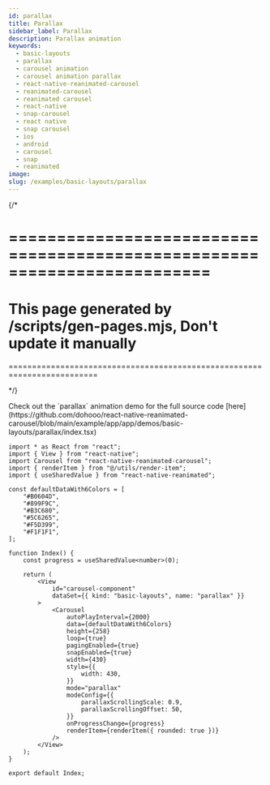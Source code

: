 ```yaml
---
id: parallax
title: Parallax
sidebar_label: Parallax
description: Parallax animation
keywords:
  - basic-layouts
  - parallax
  - carousel animation
  - carousel animation parallax
  - react-native-reanimated-carousel
  - reanimated-carousel
  - reanimated carousel
  - react-native
  - snap-carousel
  - react native
  - snap carousel
  - ios
  - android
  - carousel
  - snap
  - reanimated
image:
slug: /examples/basic-layouts/parallax
---
```


{/* 

=========================================================================
=========================================================================
This page generated by /scripts/gen-pages.mjs, Don't update it manually 
=========================================================================
=========================================================================

*/}


<Callout emoji="👾">
  Check out the `parallax` animation demo for the full source code [here](https://github.com/dohooo/react-native-reanimated-carousel/blob/main/example/app/app/demos/basic-layouts/parallax/index.tsx)
</Callout>

<Demo kind="basic-layouts" name="parallax" />

```tsx copy
import * as React from "react";
import { View } from "react-native";
import Carousel from "react-native-reanimated-carousel";
import { renderItem } from "@/utils/render-item";
import { useSharedValue } from "react-native-reanimated";

const defaultDataWith6Colors = [
	"#B0604D",
	"#899F9C",
	"#B3C680",
	"#5C6265",
	"#F5D399",
	"#F1F1F1",
];

function Index() {
	const progress = useSharedValue<number>(0);

	return (
		<View
			id="carousel-component"
			dataSet={{ kind: "basic-layouts", name: "parallax" }}
		>
			<Carousel
				autoPlayInterval={2000}
				data={defaultDataWith6Colors}
				height={258}
				loop={true}
				pagingEnabled={true}
				snapEnabled={true}
				width={430}
				style={{
					width: 430,
				}}
				mode="parallax"
				modeConfig={{
					parallaxScrollingScale: 0.9,
					parallaxScrollingOffset: 50,
				}}
				onProgressChange={progress}
				renderItem={renderItem({ rounded: true })}
			/>
		</View>
	);
}

export default Index;

```